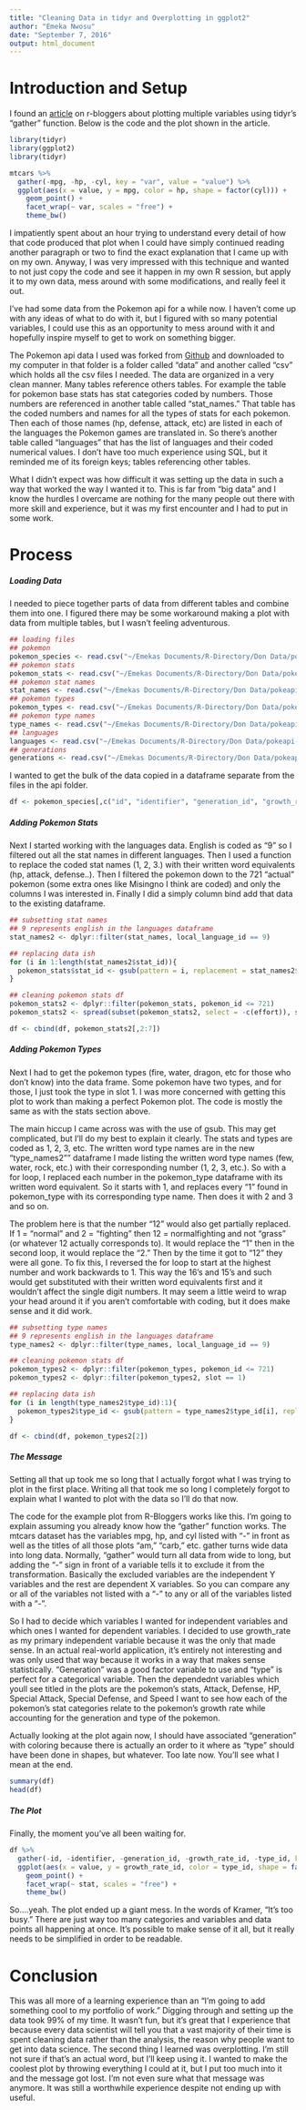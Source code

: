 ---
title: "Cleaning Data in tidyr and Overplotting in ggplot2"
author: "Emeka Nwosu"
date: "September 7, 2016"
output: html_document
---
# Introduction and Setup
I found an [article](https://www.r-bloggers.com/plot-some-variables-against-many-others-with-tidyr-and-ggplot2/) on r-bloggers about plotting multiple variables using tidyr's "gather" function. Below is the code and the plot shown in the article.
```{r}
library(tidyr)
library(ggplot2)
library(tidyr)

mtcars %>%
  gather(-mpg, -hp, -cyl, key = "var", value = "value") %>% 
  ggplot(aes(x = value, y = mpg, color = hp, shape = factor(cyl))) +
    geom_point() +
    facet_wrap(~ var, scales = "free") +
    theme_bw()
```
I impatiently spent about an hour trying to understand every detail of how that code produced that plot when I could have simply continued reading another paragraph or two to find the exact explanation that I came up with on my own. Anyway, I was very impressed with this technique and wanted to not just copy the code and see it happen in my own R session, but apply it to my own data, mess around with some modifications, and really feel it out.

I've had some data from the Pokemon api for a while now. I haven't come up with any ideas of what to do with it, but I figured with so many potential variables, I could use this as an opportunity to mess around with it and hopefully inspire myself to get to work on something bigger.

The Pokemon api data I used was forked from [Github](https://github.com/PokeAPI/pokeapi) and downloaded to my computer in that folder is a folder called "data" and another called "csv" which holds all the csv files I needed. The data are organized in a very clean manner. Many tables reference others tables. For example the table for pokemon base stats has stat categories coded by numbers. Those numbers are referenced in another table called "stat_names." That table has the coded numbers and names for all the types of stats for each pokemon. Then each of those names (hp, defense, attack, etc) are listed in each of the languages the Pokemon games are translated in. So there's another table called "languages" that has the list of languages and their coded numerical values. I don't have too much experience using SQL, but it reminded me of its foreign keys; tables referencing other tables.

What I didn't expect was how difficult it was setting up the data in such a way that worked the way I wanted it to. This is far from "big data" and I know the hurdles I overcame are nothing for the many people out there with more skill and experience, but it was my first encounter and I had to put in some work.

# Process
##### Loading Data
I needed to piece together parts of data from different tables and combine them into one. I figured there may be some workaround making a plot with data from multiple tables, but I wasn't feeling adventurous.
```{r}
## loading files
## pokemon
pokemon_species <- read.csv("~/Emekas Documents/R-Directory/Don Data/pokeapi-master/data/v2/csv/pokemon_species.csv")
## pokemon stats
pokemon_stats <- read.csv("~/Emekas Documents/R-Directory/Don Data/pokeapi-master/data/v2/csv/pokemon_stats.csv")
## pokemon stat names
stat_names <- read.csv("~/Emekas Documents/R-Directory/Don Data/pokeapi-master/data/v2/csv/stat_names.csv")
## pokemon types
pokemon_types <- read.csv("~/Emekas Documents/R-Directory/Don Data/pokeapi-master/data/v2/csv/pokemon_types.csv")
## pokemon type names
type_names <- read.csv("~/Emekas Documents/R-Directory/Don Data/pokeapi-master/data/v2/csv/type_names.csv")
## languages
languages <- read.csv("~/Emekas Documents/R-Directory/Don Data/pokeapi-master/data/v2/csv/languages.csv")
## generations
generations <- read.csv("~/Emekas Documents/R-Directory/Don Data/pokeapi-master/data/v2/csv/generations.csv")
```
I wanted to get the bulk of the data copied in a dataframe separate from the files in the api folder.

```{r}
df <- pokemon_species[,c("id", "identifier", "generation_id", "growth_rate_id")]
```
##### Adding Pokemon Stats
Next I started working with the languages data. English is coded as "9" so I filtered out all the stat names in different languages. Then I used a function to replace the coded stat names (1, 2, 3.) with their written word equivalents (hp, attack, defense..). Then I filtered the pokemon down to the 721 "actual" pokemon (some extra ones like Misingno I think are coded) and only the columns I was interested in. Finally I did a simply column bind add that data to the existing dataframe.
```{r}
## subsetting stat names
## 9 represents english in the languages dataframe
stat_names2 <- dplyr::filter(stat_names, local_language_id == 9)

## replacing data ish
for (i in 1:length(stat_names2$stat_id)){
  pokemon_stats$stat_id <- gsub(pattern = i, replacement = stat_names2$name[i], x = pokemon_stats$stat_id) 
}

## cleaning pokemon stats df
pokemon_stats2 <- dplyr::filter(pokemon_stats, pokemon_id <= 721)
pokemon_stats2 <- spread(subset(pokemon_stats2, select = -c(effort)), stat_id, base_stat)

df <- cbind(df, pokemon_stats2[,2:7])
```
##### Adding Pokemon Types
Next I had to get the pokemon types (fire, water, dragon, etc for those who don't know) into the data frame. Some pokemon have two types, and for those, I just took the type in slot 1. I was more concerned with getting this plot to work than making a perfect Pokemon plot. The code is mostly the same as with the stats section above. 

The main hiccup I came across was with the use of gsub. This may get complicated, but I'll do my best to explain it clearly. The stats and types are coded as 1, 2, 3, etc. The written word type names are in the new "type_names2"" dataframe I made listing the written word type names (few, water, rock, etc.) with their corresponding number (1, 2, 3, etc.). So with a for loop, I replaced each number in the pokemon_type dataframe with its written word equivalent. So it starts with 1, and replaces every "1" found in pokemon_type with its corresponding type name. Then does it with 2 and 3 and so on.

The problem here is that the number "12" would also get partially replaced. If 1 = "normal" and 2 = "fighting" then 12 = normalfighting and not "grass" (or whatever 12 actually corresponds to). It would replace the "1" then in the second loop, it would replace the "2." Then by the time it got to "12" they were all gone. To fix this, I reversed the for loop to start at the highest number and work backwards to 1. This way the 16's and 15's and such would get substituted with their written word equivalents first and it wouldn't affect the single digit numbers. It may seem a little weird to wrap your head around it if you aren't comfortable with coding, but it does make sense and it did work.
```{r}
## subsetting type names
## 9 represents english in the languages dataframe
type_names2 <- dplyr::filter(type_names, local_language_id == 9)

## cleaning pokemon stats df
pokemon_types2 <- dplyr::filter(pokemon_types, pokemon_id <= 721)
pokemon_types2 <- dplyr::filter(pokemon_types2, slot == 1)

## replacing data ish
for (i in length(type_names2$type_id):1){
  pokemon_types2$type_id <- gsub(pattern = type_names2$type_id[i], replacement = type_names2$name[i], x = pokemon_types2$type_id) 
}

df <- cbind(df, pokemon_types2[2])
```
##### The Message
Setting all that up took me so long that I actually forgot what I was trying to plot in the first place. Writing all that took me so long I completely forgot to explain what I wanted to plot with the data so I'll do that now.

The code for the example plot from R-Bloggers works like this. I'm going to explain assuming you already know how the "gather" function works. The mtcars dataset has the variables mpg, hp, and cyl listed with "-" in front as well as the titles of all those plots "am," "carb," etc. gather turns wide data into long data. Normally, "gather" would turn all data from wide to long, but adding the "-" sign in front of a variable tells it to exclude it from the transformation. Basically the excluded variables are the independent Y variables and the rest are dependent X variables. So you can compare any or all of the variables not listed with a "-" to any or all of the variables listed with a "-".

So I had to decide which variables I wanted for independent variables and which ones I wanted for dependent variables. I decided to use growth_rate as my primary independent variable because it was the only that made sense. In an actual real-world application, it's entirely not interesting and was only used that way because it works in a way that makes sense statistically. "Generation" was a good factor variable to use and "type" is perfect for a categorical variable. Then the dependednt variables which youll see titled in the plots are the pokemon's stats, Attack, Defense, HP, Special Attack, Special Defense, and Speed I want to see how each of the pokemon's stat categories relate to the pokemon's growth rate while accounting for the generation and type of the pokemon.

Actually looking at the plot again now, I should have associated "generation" with coloring because there is actually an order to it where as "type" should have been done in shapes, but whatever. Too late now. You'll see what I mean at the end.

```{r}
summary(df)
head(df)
```
##### The Plot
Finally, the moment you've all been waiting for.
```{r}
df %>%
  gather(-id, -identifier, -generation_id, -growth_rate_id, -type_id, key = "stat", value = "value") %>% 
  ggplot(aes(x = value, y = growth_rate_id, color = type_id, shape = factor(generation_id))) +
    geom_point() +
    facet_wrap(~ stat, scales = "free") +
    theme_bw()
```

So....yeah. The plot ended up a giant mess. In the words of Kramer, "It's too busy." There are just way too many categories and variables and data points all happening at once. It's possible to make sense of it all, but it really needs to be simplified in order to be readable.

# Conclusion
This was all more of a learning experience than an "I'm going to add something cool to my portfolio of work." Digging through and setting up the data took 99% of my time. It wasn't fun, but it's great that I experience that because every data scientist will tell you that a vast majority of their time is spent cleaning data rather than the analysis, the reason why people want to get into data science. The second thing I learned was overplotting. I'm still not sure if that's an actual word, but I'll keep using it. I wanted to make the coolest plot by throwing everything I could at it, but I put too much into it and the message got lost. I'm not even sure what that message was anymore. It was still a worthwhile experience despite not ending up with useful.




